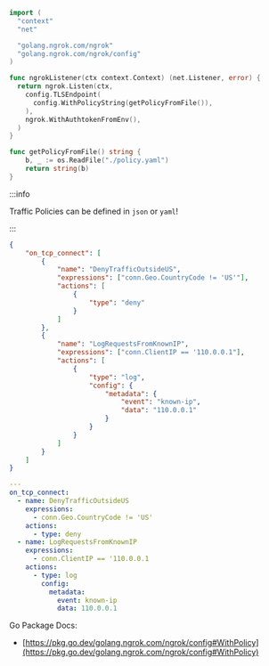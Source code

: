 ```go
import (
  "context"
  "net"

  "golang.ngrok.com/ngrok"
  "golang.ngrok.com/ngrok/config"
)

func ngrokListener(ctx context.Context) (net.Listener, error) {
  return ngrok.Listen(ctx,
    config.TLSEndpoint(
      config.WithPolicyString(getPolicyFromFile()),
    ),
    ngrok.WithAuthtokenFromEnv(),
  )
}

func getPolicyFromFile() string {
	b, _ := os.ReadFile("./policy.yaml")
	return string(b)
}
```

:::info

Traffic Policies can be defined in `json` or `yaml`!

:::

```json title="policy.json"
{
	"on_tcp_connect": [
		{
			"name": "DenyTrafficOutsideUS",
			"expressions": ["conn.Geo.CountryCode != 'US'"],
			"actions": [
				{
					"type": "deny"
				}
			]
		},
		{
			"name": "LogRequestsFromKnownIP",
			"expressions": ["conn.ClientIP == '110.0.0.1"],
			"actions": [
				{
					"type": "log",
					"config": {
						"metadata": {
							"event": "known-ip",
							"data": "110.0.0.1"
						}
					}
				}
			]
		}
	]
}
```

```yaml title="policy.yaml"
---
on_tcp_connect:
  - name: DenyTrafficOutsideUS
    expressions:
      - conn.Geo.CountryCode != 'US'
    actions:
      - type: deny
  - name: LogRequestsFromKnownIP
    expressions:
      - conn.ClientIP == '110.0.0.1
    actions:
      - type: log
        config:
          metadata:
            event: known-ip
            data: 110.0.0.1
```

Go Package Docs:

- [https://pkg.go.dev/golang.ngrok.com/ngrok/config#WithPolicy](https://pkg.go.dev/golang.ngrok.com/ngrok/config#WithPolicy)
